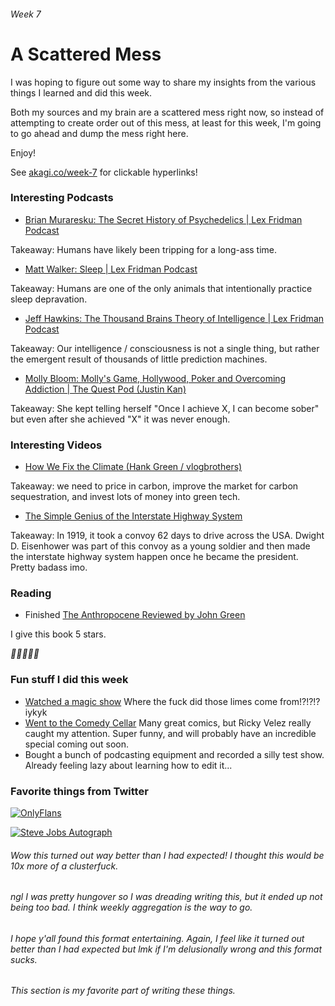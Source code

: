 ###### Week 7

# A Scattered Mess

I was hoping to figure out some way to share my insights from the various things I learned and did this week.

Both my sources and my brain are a scattered mess right now, so instead of attempting to create order out of this mess, at least for this week, I'm going to go ahead and dump the mess right here.

Enjoy!

See [akagi.co/week-7](https://akagi.co/week-7) for clickable hyperlinks!

### Interesting Podcasts

- [Brian Muraresku: The Secret History of Psychedelics | Lex Fridman Podcast](https://youtu.be/oYQh1ZNkC70)

Takeaway: Humans have likely been tripping for a long-ass time.

- [Matt Walker: Sleep | Lex Fridman Podcast](https://youtu.be/Hc4XvHTlW3s)

Takeaway: Humans are one of the only animals that intentionally practice sleep depravation.

- [Jeff Hawkins: The Thousand Brains Theory of Intelligence | Lex Fridman Podcast](https://youtu.be/Z1KwkpTUbkg)

Takeaway: Our intelligence / consciousness is not a single thing, but rather the emergent result of thousands of little prediction machines.

- [Molly Bloom: Molly's Game, Hollywood, Poker and Overcoming Addiction | The Quest Pod (Justin Kan)](https://youtu.be/STlLk1dC5XE)

Takeaway: She kept telling herself "Once I achieve X, I can become sober" but even after she achieved "X" it was never enough.

### Interesting Videos

- [How We Fix the Climate (Hank Green / vlogbrothers)](https://youtu.be/wcMLFMsIVis)

Takeaway: we need to price in carbon, improve the market for carbon sequestration, and invest lots of money into green tech.

- [The Simple Genius of the Interstate Highway System](https://youtu.be/SR7BA3xEmDo)

Takeaway: In 1919, it took a convoy 62 days to drive across the USA. Dwight D. Eisenhower was part of this convoy as a young soldier and then made the interstate highway system happen once he became the president. Pretty badass imo.

### Reading

- Finished [The Anthropocene Reviewed by John Green](https://www.johngreenbooks.com/the-anthropocene-reviewed-book)

I give this book 5 stars.

_🌟🌟🌟🌟🌟_

### Fun stuff I did this week

- [Watched a magic show](https://mckittrickhotel.com/events/magick/) Where the fuck did those limes come from!?!?!? iykyk
- [Went to the Comedy Cellar](https://www.comedycellar.com/line-up/) Many great comics, but Ricky Velez really caught my attention. Super funny, and will probably have an incredible special coming out soon.
- Bought a bunch of podcasting equipment and recorded a silly test show. Already feeling lazy about learning how to edit it...

### Favorite things from Twitter

[![OnlyFlans](/img/week-7-onlyflans.jpg)](https://twitter.com/OnlyFlans/status/1428542884492492801?s=20)

[![Steve Jobs Autograph](/img/week-7-steve-jobs-autograph.jpg)](https://twitter.com/chrisfralic/status/1428531077828775940?s=20)

###### Wow this turned out way better than I had expected! I thought this would be 10x more of a clusterfuck.

###### ngl I was pretty hungover so I was dreading writing this, but it ended up not being too bad. I think weekly aggregation is the way to go.

###### I hope y'all found this format entertaining. Again, I feel like it turned out better than I had expected but lmk if I'm delusionally wrong and this format sucks.

###### This section is my favorite part of writing these things.
